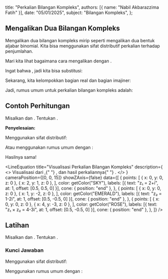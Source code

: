 
  title: "Perkalian Bilangan Kompleks",
  authors: [{ name: "Nabil Akbarazzima Fatih" }],
  date: "05/01/2025",
  subject: "Bilangan Kompleks",
};

## Mengalikan Dua Bilangan Kompleks

Mengalikan dua bilangan kompleks mirip seperti mengalikan dua bentuk aljabar binomial. Kita bisa menggunakan sifat distributif perkalian terhadap penjumlahan.

Mari kita lihat bagaimana cara mengalikan <InlineMath math="z_1 = x_1 + iy_1" /> dengan <InlineMath math="z_2 = x_2 + iy_2" />.

<div className="flex flex-col gap-4">
  <BlockMath math="z_1 \times z_2 = (x_1 + iy_1)(x_2 + iy_2)" />
  <BlockMath math="= x_1(x_2 + iy_2) + iy_1(x_2 + iy_2)" />
  <BlockMath math="= (x_1x_2 + ix_1y_2) + (ix_2y_1 + i^2y_1y_2)" />
</div>

Ingat bahwa <InlineMath math="i^2 = -1" />, jadi kita bisa substitusi:

<div className="flex flex-col gap-4">
  <BlockMath math="= (x_1x_2 + ix_1y_2) + (ix_2y_1 + (-1)y_1y_2)" />
  <BlockMath math="= x_1x_2 + ix_1y_2 + ix_2y_1 - y_1y_2" />
</div>

Sekarang, kita kelompokkan bagian real dan bagian imajiner:

<div className="flex flex-col gap-4">
  <BlockMath math="= (x_1x_2 - y_1y_2) + (ix_1y_2 + ix_2y_1)" />
  <BlockMath math="= (x_1x_2 - y_1y_2) + i(x_1y_2 + x_2y_1)" />
</div>

Jadi, rumus umum untuk perkalian bilangan kompleks adalah:

<BlockMath math="z_1 \times z_2 = (x_1x_2 - y_1y_2) + i(x_1y_2 + x_2y_1)" />

## Contoh Perhitungan

Misalkan <InlineMath math="z_1 = 2+i" /> dan <InlineMath math="z_2 = 1-2i" />. Tentukan <InlineMath math="z_1 \times z_2" />.

**Penyelesaian:**

Menggunakan sifat distributif:

<div className="flex flex-col gap-4">
  <BlockMath math="z_1 \times z_2 = (2+i)(1-2i)" />
  <BlockMath math="= 2(1-2i) + i(1-2i)" />
  <BlockMath math="= (2 - 4i) + (i - 2i^2)" />
  <BlockMath math="= (2 - 4i) + (i - 2(-1)) \quad \text{(karena } i^2 = -1)" />
  <BlockMath math="= (2 - 4i) + (i + 2)" />
  <BlockMath math="= (2+2) + (-4i + i)" />
  <BlockMath math="= 4 - 3i" />
</div>

Atau menggunakan rumus umum dengan <InlineMath math="x_1 = 2, y_1 = 1, x_2 = 1, y_2 = -2" />:

<div className="flex flex-col gap-4">
  <BlockMath math="z_1 \times z_2 = (x_1x_2 - y_1y_2) + i(x_1y_2 + x_2y_1)" />
  <BlockMath math="= (2)(1) - (1)(-2) + i((2)(-2) + (1)(1))" />
  <BlockMath math="= (2 - (-2)) + i(-4 + 1)" />
  <BlockMath math="= (2+2) + i(-3)" />
  <BlockMath math="= 4 - 3i" />
</div>

Hasilnya sama!

<LineEquation
  title="Visualisasi Perkalian Bilangan Kompleks"
  description={
    <>
      Visualisasi dari <InlineMath math="z_1 = 2+i" />,{" "}
      <InlineMath math="z_2 = 1-2i" />, dan hasil perkaliannya{" "}
      <InlineMath math="z_1 \times z_2 = 4-3i" />.
    </>
  }
  cameraPosition={[0, 0, 15]}
  showZAxis={false}
  data={[
    {
      points: [
        { x: 0, y: 0, z: 0 },
        { x: 2, y: 1, z: 0 },
      ],
      color: getColor("SKY"),
      labels: [{ text: "z₁ = 2+i", at: 1, offset: [0.5, 0.5, 0] }],
      cone: { position: "end" },
    },
    {
      points: [
        { x: 0, y: 0, z: 0 },
        { x: 1, y: -2, z: 0 },
      ],
      color: getColor("EMERALD"),
      labels: [{ text: "z₂ = 1-2i", at: 1, offset: [0.5, -0.5, 0] }],
      cone: { position: "end" },
    },
    {
      points: [
        { x: 0, y: 0, z: 0 },
        { x: 4, y: -3, z: 0 },
      ],
      color: getColor("ROSE"),
      labels: [{ text: "z₁ × z₂ = 4-3i", at: 1, offset: [0.5, -0.5, 0] }],
      cone: { position: "end" },
    },
  ]}
/>

## Latihan

Misalkan <InlineMath math="z_1 = 1+i" /> dan <InlineMath math="z_2 = \frac{1}{2} - 2i" />. Tentukan <InlineMath math="z_1 \times z_2" />.

### Kunci Jawaban

Menggunakan sifat distributif:

<div className="flex flex-col gap-4">
  <BlockMath math="z_1 \times z_2 = (1+i)(\frac{1}{2} - 2i)" />
  <BlockMath math="= 1(\frac{1}{2} - 2i) + i(\frac{1}{2} - 2i)" />
  <BlockMath math="= (\frac{1}{2} - 2i) + (\frac{1}{2}i - 2i^2)" />
  <BlockMath math="= (\frac{1}{2} - 2i) + (\frac{1}{2}i - 2(-1))" />
  <BlockMath math="= (\frac{1}{2} - 2i) + (\frac{1}{2}i + 2)" />
  <BlockMath math="= (\frac{1}{2} + 2) + (-2i + \frac{1}{2}i)" />
  <BlockMath math="= (\frac{1}{2} + \frac{4}{2}) + (-\frac{4}{2}i + \frac{1}{2}i)" />
  <BlockMath math="= \frac{5}{2} - \frac{3}{2}i" />
</div>

Menggunakan rumus umum dengan <InlineMath math="x_1 = 1, y_1 = 1, x_2 = \frac{1}{2}, y_2 = -2" />:

<div className="flex flex-col gap-4">
  <BlockMath math="z_1 \times z_2 = (x_1x_2 - y_1y_2) + i(x_1y_2 + x_2y_1)" />
  <BlockMath math="= ((1)(\frac{1}{2}) - (1)(-2)) + i((1)(-2) + (\frac{1}{2})(1))" />
  <BlockMath math="= (\frac{1}{2} - (-2)) + i(-2 + \frac{1}{2})" />
  <BlockMath math="= (\frac{1}{2} + 2) + i(-\frac{4}{2} + \frac{1}{2})" />
  <BlockMath math="= (\frac{1}{2} + \frac{4}{2}) + i(-\frac{3}{2})" />
  <BlockMath math="= \frac{5}{2} - \frac{3}{2}i" />
</div>
